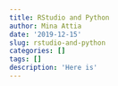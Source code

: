 ```yaml
---
title: RStudio and Python
author: Mina Attia
date: '2019-12-15'
slug: rstudio-and-python
categories: []
tags: []
description: 'Here is'
---
```

